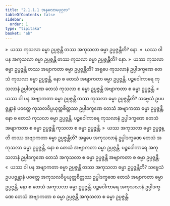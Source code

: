 ```yaml
---
title: "2.1.1.1 အနုလောမပုဂ္ဂလ"
tableOfContents: false
sidebar:
  order: 1
type: "tipitaka"
basket: "ab"
---
```



<DynamicBreadcrumb />

<Division number="33">

<Paragraph number="172">
»  ယဿ ကုသလာ ဓမ္မာ ဥပ္ပဇ္ဇန္တိ တဿ အကုသလာ ဓမ္မာ ဥပ္ပဇ္ဇန္တီတိ? နော.
</Paragraph>

<Paragraph number="173">
«  ယဿ ဝါ ပန အကုသလာ ဓမ္မာ ဥပ္ပဇ္ဇန္တိ တဿ ကုသလာ ဓမ္မာ ဥပ္ပဇ္ဇန္တီတိ? နော.
</Paragraph>

<Paragraph number="174">
»  ယဿ ကုသလာ ဓမ္မာ ဥပ္ပဇ္ဇန္တိ တဿ အဗျာကတာ ဓမ္မာ ဥပ္ပဇ္ဇန္တီတိ?
</Paragraph>

<Paragraph number="175">
အရူပေ ကုသလာနံ ဥပ္ပါဒက္ခဏေ တေသံ ကုသလာ ဓမ္မာ ဥပ္ပဇ္ဇန္တိ, နော စ တေသံ အဗျာကတာ ဓမ္မာ ဥပ္ပဇ္ဇန္တိ. ပဉ္စဝေါကာရေ ကုသလာနံ ဥပ္ပါဒက္ခဏေ တေသံ ကုသလာ စ ဓမ္မာ ဥပ္ပဇ္ဇန္တိ အဗျာကတာ စ ဓမ္မာ ဥပ္ပဇ္ဇန္တိ.
</Paragraph>

<Paragraph number="176">
«  ယဿ ဝါ ပန အဗျာကတာ ဓမ္မာ ဥပ္ပဇ္ဇန္တိ တဿ ကုသလာ ဓမ္မာ ဥပ္ပဇ္ဇန္တီတိ?
</Paragraph>

<Paragraph number="177">
သဗ္ဗေသံ ဥပပဇ္ဇန္တာနံ ပဝတ္တေ ကုသလဝိပ္ပယုတ္တစိတ္တဿ ဥပ္ပါဒက္ခဏေ တေသံ အဗျာကတာ ဓမ္မာ ဥပ္ပဇ္ဇန္တိ, နော စ တေသံ ကုသလာ ဓမ္မာ ဥပ္ပဇ္ဇန္တိ. ပဉ္စဝေါကာရေ ကုသလာနံ ဥပ္ပါဒက္ခဏေ တေသံ အဗျာကတာ စ ဓမ္မာ ဥပ္ပဇ္ဇန္တိ ကုသလာ စ ဓမ္မာ ဥပ္ပဇ္ဇန္တိ.
</Paragraph>

</Division>
<Division number="34">

<Paragraph number="178">
»  ယဿ အကုသလာ ဓမ္မာ ဥပ္ပဇ္ဇန္တိ တဿ အဗျာကတာ ဓမ္မာ ဥပ္ပဇ္ဇန္တီတိ?
</Paragraph>

<Paragraph number="179">
အရူပေ အကုသလာနံ ဥပ္ပါဒက္ခဏေ တေသံ အကုသလာ ဓမ္မာ ဥပ္ပဇ္ဇန္တိ, နော စ တေသံ အဗျာကတာ ဓမ္မာ ဥပ္ပဇ္ဇန္တိ. ပဉ္စဝေါကာရေ အကုသလာနံ ဥပ္ပါဒက္ခဏေ တေသံ အကုသလာ စ ဓမ္မာ ဥပ္ပဇ္ဇန္တိ အဗျာကတာ စ ဓမ္မာ ဥပ္ပဇ္ဇန္တိ.
</Paragraph>

<Paragraph number="180">
«  ယဿ ဝါ ပန အဗျာကတာ ဓမ္မာ ဥပ္ပဇ္ဇန္တိ တဿ အကုသလာ ဓမ္မာ ဥပ္ပဇ္ဇန္တီတိ?
</Paragraph>

<Paragraph number="181">
သဗ္ဗေသံ ဥပပဇ္ဇန္တာနံ ပဝတ္တေ အကုသလဝိပ္ပယုတ္တစိတ္တဿ ဥပ္ပါဒက္ခဏေ တေသံ အဗျာကတာ ဓမ္မာ ဥပ္ပဇ္ဇန္တိ, နော စ တေသံ အကုသလာ ဓမ္မာ ဥပ္ပဇ္ဇန္တိ. ပဉ္စဝေါကာရေ အကုသလာနံ ဥပ္ပါဒက္ခဏေ တေသံ အဗျာကတာ စ ဓမ္မာ ဥပ္ပဇ္ဇန္တိ အကုသလာ စ ဓမ္မာ ဥပ္ပဇ္ဇန္တိ.
</Paragraph>
</Division>